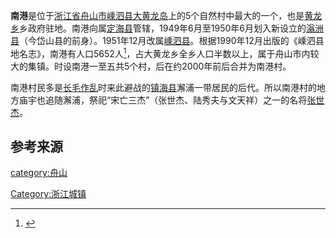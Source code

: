 '''南港'''是位于[[浙江省|浙江省]][[舟山市|舟山市]][[嵊泗县|嵊泗县]][[大黄龙岛|大黄龙岛]]上的5个自然村中最大的一个，也是[[黄龙乡_(嵊泗县)|黄龙乡]]乡政府驻地。南港向属[[定海县|定海县]]管辖，1949年6月至1950年6月划入新设立的[[滃洲县|滃洲县]]（今岱山县的前身）。1951年12月改属[[嵊泗县|嵊泗县]]。根据1990年12月出版的《嵊泗县地名志》，南港有人口5652人<ref>{{Cite web |url=http://diglweb.zjlib.net.cn:8081/zjtsg/dfz/dfzd.jsp?searchword=%B9%DD%B2%D8%B1%EA%CA%B6%3D%27K925.54_230_1990%27*%D2%BB%BC%B6%C4%BF%C2%BC%3D%27%BE%ED%B6%FE%CF%E7%D5%F2%B4%E5%C3%FB%27&channelid=91361&record=12 |title=《嵊泗县地名志》，黄龙乡（概况） |access-date=2014-08-15 |archive-date=2019-06-03 |archive-url=https://web.archive.org/web/20190603151828/http://diglweb.zjlib.net.cn:8081/zjtsg/dfz/dfzd.jsp?searchword=%B9%DD%B2%D8%B1%EA%CA%B6%3D%27K925.54_230_1990%27*%D2%BB%BC%B6%C4%BF%C2%BC%3D%27%BE%ED%B6%FE%CF%E7%D5%F2%B4%E5%C3%FB%27&channelid=91361&record=12 }}</ref>，占大黄龙乡全乡人口半数以上，属于舟山市内较大的集镇。时设南港一至五共5个村，后在约2000年前后合并为南港村。

南港村民多是[[太平天国|长毛作乱]]时来此避战的[[镇海县|镇海县]]澥浦一带居民的后代。所以南港村的地方庙宇也追随澥浦，祭祀“宋亡三杰”（张世杰、陆秀夫与文天祥）之一的名将[[张世杰|张世杰]]。

== 参考来源 ==
{{reflist}}

{{舟山市主要市镇}}

[[category:舟山|category:舟山]]
[[Category:浙江城镇|Category:浙江城镇]]
